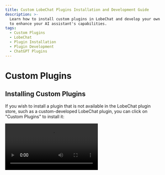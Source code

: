 ```yaml
---
title: Custom LobeChat Plugins Installation and Development Guide
description: >-
  Learn how to install custom plugins in LobeChat and develop your own plugins
  to enhance your AI assistant's capabilities.
tags:
  - Custom Plugins
  - LobeChat
  - Plugin Installation
  - Plugin Development
  - ChatGPT Plugins
---
```


# Custom Plugins

## Installing Custom Plugins

If you wish to install a plugin that is not available in the LobeChat plugin store, such as a custom-developed LobeChat plugin, you can click on "Custom Plugins" to install it:

<Video src="https://github.com/SlyyydeLaunch/lobe-chat/assets/28616219/034a328c-8465-4499-8f93-fdcdb03343cd" />

In addition, LobeChat's plugin mechanism is compatible with ChatGPT plugins, so you can easily install corresponding ChatGPT plugins.

If you want to try installing custom plugins on your own, you can use the following links to try:

- `Custom Lobe Plugin` Mock Credit Card: [https://lobe-plugin-mock-credit-card.vercel.app/manifest.json](https://lobe-plugin-mock-credit-card.vercel.app/manifest.json)
- `ChatGPT Plugin` Access Links: [https://www.accesslinks.ai/.well-known/ai-plugin.json](https://www.accesslinks.ai/.well-known/ai-plugin.json)

<Cards rows={2}>
  <Image alt="Installing Custom Plugins S1" height={472} src="https://github.com/SlyyydeLaunch/lobe-chat/assets/28616219/bb9cd00f-b20c-4d7b-9c60-b921d350e319" />

  <Image alt="Installing Custom Plugins S2" height={472} src="https://github.com/SlyyydeLaunch/lobe-chat/assets/28616219/bdeb678e-6502-4667-86b1-504221ee7ded" />
</Cards>

## Developing Custom Plugins

If you wish to develop a LobeChat plugin on your own, feel free to refer to the [Plugin Development Guide](/docs/usage/plugins/development) to expand the possibilities of your AI assistant!
